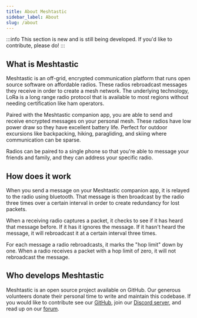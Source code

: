 ```yaml
---
title: About Meshtastic
sidebar_label: About
slug: /about
---
```


:::info
This section is new and is still being developed. If you'd like to contribute, please do!
:::

## What is Meshtastic

Meshtastic is an off-grid, encrypted communication platform that runs open source software on affordable radios. These radios rebroadcast messages they receive in order to create a mesh network. The underlying technology, LoRa is a long range radio protocol that is available to most regions without needing certification like ham operators.

Paired with the Meshtastic companion app, you are able to send and receive encrypted messages on your personal mesh. These radios have low power draw so they have excellent battery life. Perfect for outdoor excursions like backpacking, hiking, paragliding, and skiing where communication can be sparse.

Radios can be paired to a single phone so that you're able to message your friends and family, and they can address your specific radio.

## How does it work

When you send a message on your Meshtastic companion app, it is relayed to the radio using bluetooth. That message is then broadcast by the radio three times over a certain interval in order to create redundancy for lost packets.

When a receiving radio captures a packet, it checks to see if it has heard that message before. If it has it ignores the message. If it hasn't heard the message, it will rebroadcast it at a certain interval three times.

For each message a radio rebroadcasts, it marks the "hop limit" down by one. When a radio receives a packet with a hop limit of zero, it will not rebroadcast the message.

## Who develops Meshtastic

<!--- FIXME add Github organization list/contributor list --->

Meshtastic is an open source project available on GitHub. Our generous volunteers donate their personal time to write and maintain this codebase. If you would like to contribute see our [GitHub](https://github.com/meshtastic), join our [Discord server](https://discord.com/invite/UQJ5QuM7vq), and read up on our [forum](https://meshtastic.discourse.group).
